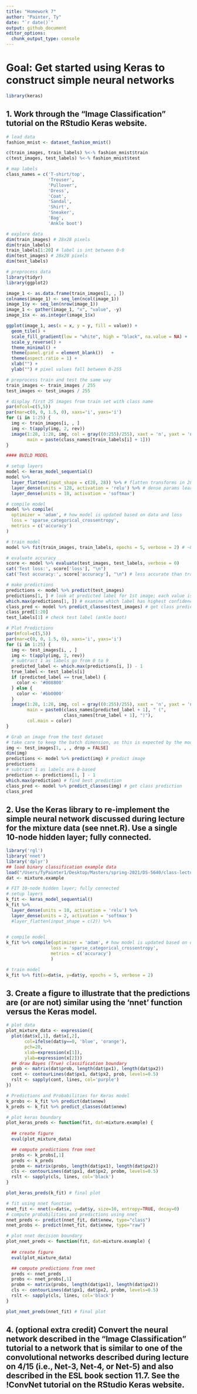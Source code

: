 ```yaml
---
title: "Homework 7"
author: "Painter, Ty"
date: "`r date()`"
output: github_document
editor_options: 
  chunk_output_type: console
---
```


# Goal: Get started using Keras to construct simple neural networks
```r
library(keras)
```

## 1. Work through the "Image Classification" tutorial on the RStudio Keras website.
```r
# load data
fashion_mnist <- dataset_fashion_mnist()

c(train_images, train_labels) %<-% fashion_mnist$train
c(test_images, test_labels) %<-% fashion_mnist$test
```

```r
# map labels
class_names = c('T-shirt/top',
                'Trouser',
                'Pullover',
                'Dress',
                'Coat', 
                'Sandal',
                'Shirt',
                'Sneaker',
                'Bag',
                'Ankle boot')
```

```r
# explore data
dim(train_images) # 28x28 pixels
dim(train_labels)
train_labels[1:20] # label is int between 0-9
dim(test_images) # 28x28 pixels
dim(test_labels)
```

```r
# preprocess data
library(tidyr)
library(ggplot2) 

image_1 <- as.data.frame(train_images[1, , ])
colnames(image_1) <- seq_len(ncol(image_1))
image_1$y <- seq_len(nrow(image_1))
image_1 <- gather(image_1, "x", "value", -y)
image_1$x <- as.integer(image_1$x)

ggplot(image_1, aes(x = x, y = y, fill = value)) +
  geom_tile() +
  scale_fill_gradient(low = "white", high = "black", na.value = NA) +
  scale_y_reverse() +
  theme_minimal() +
  theme(panel.grid = element_blank())   +
  theme(aspect.ratio = 1) +
  xlab("") +
  ylab("") # pixel values fall between 0-255
```

```r
# preprocess train and test the same way
train_images <- train_images / 255
test_images <- test_images / 255
```

```r
# display first 25 images from train set with class name
par(mfcol=c(5,5))
par(mar=c(0, 0, 1.5, 0), xaxs='i', yaxs='i')
for (i in 1:25) { 
  img <- train_images[i, , ]
  img <- t(apply(img, 2, rev)) 
  image(1:28, 1:28, img, col = gray((0:255)/255), xaxt = 'n', yaxt = 'n',
        main = paste(class_names[train_labels[i] + 1]))
}
```

```r
#### BUILD MODEL

# setup layers
model <- keras_model_sequential()
model %>%
  layer_flatten(input_shape = c(28, 28)) %>% # flatten transforms in 28x28 2D array (784 pixels)
  layer_dense(units = 128, activation = 'relu') %>% # dense params learned during training
  layer_dense(units = 10, activation = 'softmax')

# compile model
model %>% compile(
  optimizer = 'adam', # how model is updated based on data and loss
  loss = 'sparse_categorical_crossentropy', 
  metrics = c('accuracy') 
)

# train model
model %>% fit(train_images, train_labels, epochs = 5, verbose = 2) # ~89% accuracy

# evaluate accuracy
score <- model %>% evaluate(test_images, test_labels, verbose = 0)
cat('Test loss:', score['loss'], "\n")
cat('Test accuracy:', score['accuracy'], "\n") # less accurate than train data, overfit

# make predictions
predictions <- model %>% predict(test_images)
predictions[1, ] # look at predicted label for 1st image; each value is confidence in each of 10 labels
which.max(predictions[1, ]) # examine which label has highest confidence
class_pred <- model %>% predict_classes(test_images) # get class predictions
class_pred[1:20]
test_labels[1] # check test label (ankle boot)
```

```r
# Plot Predictions
par(mfcol=c(5,5))
par(mar=c(0, 0, 1.5, 0), xaxs='i', yaxs='i')
for (i in 1:25) { 
  img <- test_images[i, , ]
  img <- t(apply(img, 2, rev)) 
  # subtract 1 as labels go from 0 to 9
  predicted_label <- which.max(predictions[i, ]) - 1
  true_label <- test_labels[i]
  if (predicted_label == true_label) {
    color <- '#008800' 
  } else {
    color <- '#bb0000'
  }
  image(1:28, 1:28, img, col = gray((0:255)/255), xaxt = 'n', yaxt = 'n',
        main = paste0(class_names[predicted_label + 1], " (",
                      class_names[true_label + 1], ")"),
        col.main = color)
}
```

```r
# Grab an image from the test dataset
# take care to keep the batch dimension, as this is expected by the model
img <- test_images[1, , , drop = FALSE]
dim(img)
predictions <- model %>% predict(img) # predict image
predictions
# subtract 1 as labels are 0-based
prediction <- predictions[1, ] - 1
which.max(prediction) # find best prediction
class_pred <- model %>% predict_classes(img) # get class prediction
class_pred
```


## 2. Use the Keras library to re-implement the simple neural network discussed during lecture for the mixture data (see nnet.R). Use a single 10-node hidden layer; fully connected.
```r
library('rgl')
library('nnet')
library('dplyr')
## load binary classification example data
load("/Users/TyPainter1/Desktop/Masters/spring-2021/DS-5640/class-lectures/mixture.example.RData")
dat <- mixture.example
```

```r
# FIT 10-node hidden layer; fully connected
# setup layers
k_fit <- keras_model_sequential()
k_fit %>% 
  layer_dense(units = 10, activation = 'relu') %>%
  layer_dense(units = 2, activation = 'softmax') 
  #layer_flatten(input_shape = c(2)) %>% 
  

# compile model
k_fit %>% compile(optimizer = 'adam', # how model is updated based on data and loss
                 loss = 'sparse_categorical_crossentropy', 
                 metrics = c('accuracy') 
                 )

# train model
k_fit %>% fit(x=dat$x, y=dat$y, epochs = 5, verbose = 2) 
```


## 3. Create a figure to illustrate that the predictions are (or are not) similar using the 'nnet' function versus the Keras model.

```r
# plot data
plot_mixture_data <- expression({
  plot(dat$x[,1], dat$x[,2],
       col=ifelse(dat$y==0, 'blue', 'orange'),
       pch=20,
       xlab=expression(x[1]),
       ylab=expression(x[2]))
  ## draw Bayes (True) classification boundary
  prob <- matrix(dat$prob, length(dat$px1), length(dat$px2))
  cont <- contourLines(dat$px1, dat$px2, prob, levels=0.5)
  rslt <- sapply(cont, lines, col='purple')
})
```

```r
# Predictions and Probabilities for Keras model
k_probs <- k_fit %>% predict(dat$xnew)
k_preds <- k_fit %>% predict_classes(dat$xnew)

# plot keras boundary
plot_keras_preds <- function(fit, dat=mixture.example) {
  
  ## create figure
  eval(plot_mixture_data)

  ## compute predictions from nnet
  probs <- k_probs[,1]
  preds <- k_preds
  probm <- matrix(probs, length(dat$px1), length(dat$px2))
  cls <- contourLines(dat$px1, dat$px2, probm, levels=0.5)
  rslt <- sapply(cls, lines, col='black')
}

plot_keras_preds(k_fit) # final plot
```

```r
# fit using nnet function
nnet_fit <- nnet(x=dat$x, y=dat$y, size=10, entropy=TRUE, decay=0) 
# compute probabilities and predictions using nnet 
nnet_preds <- predict(nnet_fit, dat$xnew, type="class")
nnet_probs <- predict(nnet_fit, dat$xnew, type="raw")

# plot nnet decision boundary
plot_nnet_preds <- function(fit, dat=mixture.example) {
  
  ## create figure
  eval(plot_mixture_data)

  ## compute predictions from nnet
  preds <- nnet_preds
  probs <- nnet_probs[,1]
  probm <- matrix(probs, length(dat$px1), length(dat$px2))
  cls <- contourLines(dat$px1, dat$px2, probm, levels=0.5)
  rslt <- sapply(cls, lines, col='black')
}

plot_nnet_preds(nnet_fit) # final plot
```

## 4. (optional extra credit) Convert the neural network described in the "Image Classification" tutorial to a network that is similar to one of the convolutional networks described during lecture on 4/15 (i.e., Net-3, Net-4, or Net-5) and also described in the ESL book section 11.7. See the !ConvNet tutorial on the RStudio Keras website.

